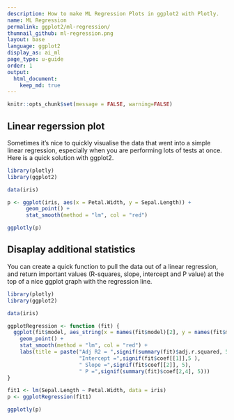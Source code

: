 ```yaml
---
description: How to make ML Regression Plots in ggplot2 with Plotly.
name: ML Regression
permalink: ggplot2/ml-regression/
thumnail_github: ml-regression.png
layout: base
language: ggplot2
display_as: ai_ml
page_type: u-guide
order: 1
output:
  html_document:
    keep_md: true
---
```


```r
knitr::opts_chunk$set(message = FALSE, warning=FALSE)
```

## Linear regerssion plot

Sometimes it's nice to quickly visualise the data that went into a simple linear regression, especially when you are performing lots of tests at once. Here is a quick solution with ggplot2.

```r
library(plotly)
library(ggplot2)

data(iris)

p <- ggplot(iris, aes(x = Petal.Width, y = Sepal.Length)) + 
      geom_point() +
      stat_smooth(method = "lm", col = "red")

ggplotly(p)
```


<!--------------------- EXAMPLE BREAK ------------------------->

## Disaplay additional statistics

You can create a quick function to pull the data out of a linear regression, and return important values (R-squares, slope, intercept and P value) at the top of a nice ggplot graph with the regression line.


```r
library(plotly)
library(ggplot2)

data(iris)

ggplotRegression <- function (fit) {
  ggplot(fit$model, aes_string(x = names(fit$model)[2], y = names(fit$model)[1])) + 
    geom_point() +
    stat_smooth(method = "lm", col = "red") +
    labs(title = paste("Adj R2 = ",signif(summary(fit)$adj.r.squared, 5),
                       "Intercept =",signif(fit$coef[[1]],5 ),
                       " Slope =",signif(fit$coef[[2]], 5),
                       " P =",signif(summary(fit)$coef[2,4], 5)))
}

fit1 <- lm(Sepal.Length ~ Petal.Width, data = iris)
p <- ggplotRegression(fit1)

ggplotly(p)
```

<!--------------------- EXAMPLE BREAK ------------------------->
